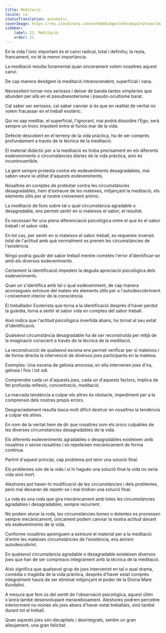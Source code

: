```yaml
---
title: Meditació
locale: ca
statusTranslation: automatic
coverImage: https://res.cloudinary.com/xmfm6mhw3gwctndtcubgx2rptnae/image/upload/v1741354419/small_cover_la_gran_rebelion_28716e29d2.webp
sidebar:
    label: 21. Meditació
    order: 21
---
```

En la vida l'únic important és el canvi radical, total i definitiu; la resta, francament, no té la menor importància.

La meditació resulta fonamental quan sincerament volem nosaltres aquest canvi.

De cap manera desitgem la meditació intranscendent, superficial i vana.

Necessitem tornar-nos seriosos i deixar de banda tantes ximpleries que abunden per allà en el pseudoesoterisme i pseudo-ocultisme barat.

Cal saber ser seriosos, cal saber canviar si és que en realitat de veritat no volem fracassar en el treball esotèric.

Qui no sap meditar, el superficial, l'ignorant, mai podrà dissoldre l'Ego; serà sempre un tronc impotent entre el furiós mar de la vida.

Defecte descobert en el terreny de la vida pràctica, ha de ser comprès profundament a través de la tècnica de la meditació.

El material didàctic per a la meditació es troba precisament en els diferents esdeveniments o circumstàncies diàries de la vida pràctica, això és incontrovertible.

La gent sempre protesta contra els esdeveniments desagradables, mai saben veure la utilitat d'aquests esdeveniments.

Nosaltres en comptes de protestar contra les circumstàncies desagradables, hem d'extreure de les mateixes, mitjançant la meditació, els elements útils per al nostre creixement anímic.

La meditació de fons sobre tal o qual circumstància agradable o desagradable, ens permet sentir en si mateixos el sabor, el resultat.

És necessari fer una plena diferenciació psicològica entre el que és el sabor treball i el sabor vida.

En tot cas, per sentir en si mateixos el sabor treball, es requereix inversió total de l'actitud amb què normalment es prenen les circumstàncies de l'existència.

Ningú podria gaudir del sabor treball mentre cometés l'error d'identificar-se amb els diversos esdeveniments.

Certament la identificació impedeix la deguda apreciació psicològica dels esdeveniments.

Quan un s'identifica amb tal o qual esdeveniment, de cap manera aconsegueix extreure del mateix els elements útils per a l'autodescobriment i creixement interior de la consciència.

El treballador Esoterista que torna a la identificació després d'haver perdut la guàrdia, torna a sentir el sabor vida en comptes del sabor treball.

Això indica que l'actitud psicològica invertida abans, ha tornat al seu estat d'identificació.

Qualsevol circumstància desagradable ha de ser reconstruïda per mitjà de la imaginació conscient a través de la tècnica de la meditació.

La reconstrucció de qualsevol escena ens permet verificar per si mateixos i de forma directa la intervenció de diversos joes participants en la mateixa.

Exemples: Una escena de gelosia amorosa; en ella intervenen joes d'ira, gelosia i fins i tot odi.

Comprendre cada un d'aquests joes, cada un d'aquests factors, implica de fet profunda reflexió, concentració, meditació.

La marcada tendència a culpar els altres és obstacle, impediment per a la comprensió dels nostres propis errors.

Desgraciadament resulta tasca molt difícil destruir en nosaltres la tendència a culpar els altres.

En nom de la veritat hem de dir que nosaltres som els únics culpables de les diverses circumstàncies desagradables de la vida.

Els diferents esdeveniments agradables o desagradables existeixen amb nosaltres o sense nosaltres i es repeteixen mecànicament de forma contínua.

Partint d'aquest principi, cap problema pot tenir una solució final.

Els problemes són de la vida i si hi hagués una solució final la vida no seria vida sinó mort.

Aleshores pot haver-hi modificació de les circumstàncies i dels problemes, però mai deixaran de repetir-se i mai tindran una solució final.

La vida és una roda que gira mecànicament amb totes les circumstàncies agradables i desagradables, sempre recurrent.

No podem aturar la roda, les circumstàncies bones o dolentes es processen sempre mecànicament, únicament podem canviar la nostra actitud davant els esdeveniments de la vida.

Conforme nosaltres aprenguem a extreure el material per a la meditació d'entre les mateixes circumstàncies de l'existència, ens anirem autodescobrint.

En qualsevol circumstància agradable o desagradable existeixen diversos joes que han de ser compresos íntegrament amb la tècnica de la meditació.

Això significa que qualsevol grup de joes intervenint en tal o qual drama, comèdia o tragèdia de la vida pràctica, després d'haver estat comprès integralment haurà de ser eliminat mitjançant el poder de la Divina Mare Kundalini.

A mesura que fem ús del sentit de l'observació psicològica, aquest últim s'anirà també desenvolupant meravellosament. Aleshores podrem percebre interiorment no només els joes abans d'haver estat treballats, sinó també durant tot el treball.

Quan aquests joes són decapitats i desintegrats, sentim un gran alleujament, una gran felicitat.

